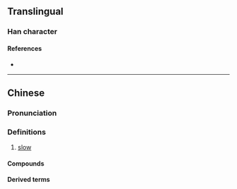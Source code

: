 {{character info}}
==Translingual==

===Han character===
{{Han char|rn=30|rad=口|as=15|sn=18|four=|canj=RIDQ|ids=⿰口摩}}

====References====
* {{Han ref|kx=0213.171|hdz=10700.141|uh=56A4|ud=22180}}

----

==Chinese==
{{zh-forms}}

===Pronunciation===
{{zh-pron
|m=mó
|c=mo1
|cat=adj
}}

===Definitions===
{{zh-hanzi}}

# {{lb|zh|Cantonese|_|slang}} [[slow]]

====Compounds====
{{zh-der|嚤囉}}

====Derived terms====
{{zh-der|行得嚤，冇鼻哥}}